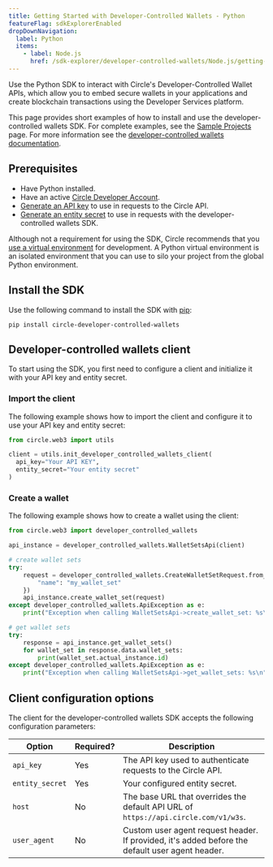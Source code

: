```yaml
---
title: Getting Started with Developer-Controlled Wallets - Python
featureFlag: sdkExplorerEnabled
dropDownNavigation:
  label: Python
  items:
    - label: Node.js
      href: /sdk-explorer/developer-controlled-wallets/Node.js/getting-started
---
```


Use the Python SDK to interact with Circle's Developer-Controlled Wallet APIs,
which allow you to embed secure wallets in your applications and create
blockchain transactions using the Developer Services platform.

This page provides short examples of how to install and use the
developer-controlled wallets SDK. For complete examples, see the
[Sample Projects](/sample-projects) page. For more information see the
[developer-controlled wallets documentation](/wallets/dev-controlled).

## Prerequisites

- Have Python installed.
- Have an active [Circle Developer Account](https://console.circle.com/).
- [Generate an API key](https://developers.circle.com/w3s/web3-services-api-client-keys-auth)
  to use in requests to the Circle API.
- [Generate an entity secret](https://developers.circle.com/wallets/dev-controlled/register-entity-secret)
  to use in requests with the developer-controlled wallets SDK.

Although not a requirement for using the SDK, Circle recommends that you
[use a virtual environment](https://packaging.python.org/en/latest/guides/installing-using-pip-and-virtual-environments/)
for development. A Python virtual environment is an isolated environment that
you can use to silo your project from the global Python environment.

## Install the SDK

Use the following command to install the SDK with
[pip](https://pypi.org/project/pip/):

```shell Shell
pip install circle-developer-controlled-wallets
```

## Developer-controlled wallets client

To start using the SDK, you first need to configure a client and initialize it
with your API key and entity secret.

### Import the client

The following example shows how to import the client and configure it to use
your API key and entity secret:

```python Python
from circle.web3 import utils

client = utils.init_developer_controlled_wallets_client(
  api_key="Your API KEY",
  entity_secret="Your entity secret"
)
```

### Create a wallet

The following example shows how to create a wallet using the client:

```python Python
from circle.web3 import developer_controlled_wallets

api_instance = developer_controlled_wallets.WalletSetsApi(client)

# create wallet sets
try:
    request = developer_controlled_wallets.CreateWalletSetRequest.from_dict({
        "name": "my_wallet_set"
    })
    api_instance.create_wallet_set(request)
except developer_controlled_wallets.ApiException as e:
    print("Exception when calling WalletSetsApi->create_wallet_set: %s\n" % e)

# get wallet sets
try:
    response = api_instance.get_wallet_sets()
    for wallet_set in response.data.wallet_sets:
        print(wallet_set.actual_instance.id)
except developer_controlled_wallets.ApiException as e:
    print("Exception when calling WalletSetsApi->get_wallet_sets: %s\n" % e)
```

## Client configuration options

The client for the developer-controlled wallets SDK accepts the following
configuration parameters:

| **Option**      | **Required?** | **Description**                                                                                 |
| --------------- | ------------- | ----------------------------------------------------------------------------------------------- |
| `api_key`       | Yes           | The API key used to authenticate requests to the Circle API.                                    |
| `entity_secret` | Yes           | Your configured entity secret.                                                                  |
| `host`          | No            | The base URL that overrides the default API URL of `https://api.circle.com/v1/w3s`.             |
| `user_agent`    | No            | Custom user agent request header. If provided, it's added before the default user agent header. |

